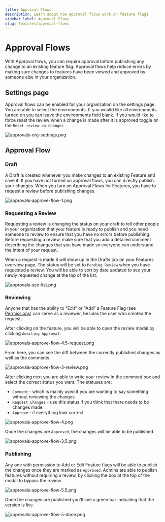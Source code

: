 ```yaml
---
title: Approval Flows
description: Learn about how Approval flows work on feature flags
sidebar_label: Approval Flows
slug: features/approval-flows
---
```


# Approval Flows

With Approval flows, you can require approval before publishing any change to an existing feature flag. Approval flows help reduce errors by making sure changes to features have been viewed and approved by someone else in your organization.

## Settings page

Approval flows can be enabled for your organization on the settings page. You are able to select the environments. If you woulld like all environments turned on you can leave the environments field blank.
If you would like to force reset the review when a change is made after it is approved toggle on the `Reset review on changes`

![approvals-org-settings.png](/images/features/approval-flows/approvals-org-settings.png)

## Approval Flow

### Draft

A Draft is created whenever you make changes to an existing Feature and save it. If you have not turned on approval flows, you can directly publish your changes. When you turn on Approval Flows for Features, you have to request a review before publishing changes.

![approvals-approve-flow-1.png](/images/features/approval-flows/approvals-approve-flow-1.png)

### Requesting a Review

Requesting a review is changing the status on your draft to tell other people in your organization that your feature is ready to publish and you need someone to review to ensure that you have no errors before publishing. Before requesting a review, make sure that you add a detailed comment describing the changes that you have made so everyone can understand the intent of your request.

When a request is made it will show up in the Drafts tab on your Features overview page. The status will be set to `Pending Review` when you have requested a review. You will be able to sort by date updated to see your newly requested change at the top of the list.

![approvals-see-list.png](/images/features/approval-flows/approvals-see-list.png)

### Reviewing

Anyone that has the ability to "Edit" or "Add" a Feature Flag (see [Permissions](/account/user-permissions)) can serve as a reviewer, besides the user who created the request.

After clicking on the feature, you will be able to open the review modal by clicking `Awaiting Approval`.

![approvals-approve-flow-4.5-request.png](/images/features/approval-flows/approvals-approve-flow-4.5-request.png)

From here, you can see the diff between the currently published changes as well as the comments.

![approvals-approve-flow-3-review.png](/images/features/approval-flows/approvals-approve-flow-3-review.png)

After clicking next you are able to write your review in the comment box and select the correct status you want. The statuses are:

- `Comment` - which is mainly used if you are wanting to say something without reviewing the changes
- `Request Changes` - use this status if you think that there needs to be changes made
- `Approve` - if everything look correct

![approvals-approve-flow-4.png](/images/features/approval-flows/approvals-approve-flow-4.png)

Once the changes are `Approved`, the changes will be able to be published.

![approvals-approve-flow-3.5.png](/images/features/approval-flows/approvals-approve-flow-3.5.png)

### Publishing

Any one with permission to Add or Edit Feature flags will be able to publish the changes once they are marked as `Approved`. Admins are able to publish features without requiring a review, by clicking the box at the top of the modal to bypass the review.

![approvals-approve-flow-5.5.png](/images/features/approval-flows/approvals-approve-flow-5.5.png)

Once the changes are published you'll see a green bar indicating that the version is live.

![approvals-approve-flow-5-done.png](/images/features/approval-flows/approvals-approve-flow-5-done.png)
